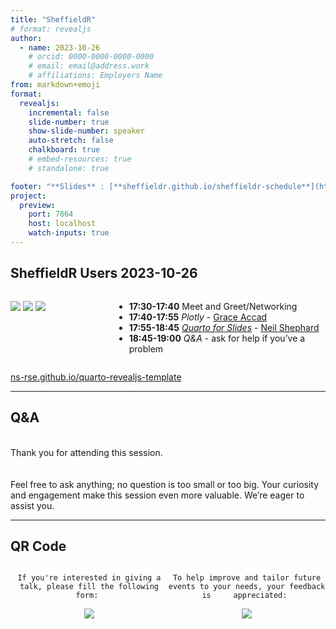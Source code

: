 ```yaml
---
title: "SheffieldR"
# format: revealjs
author:
  - name: 2023-10-26
    # orcid: 0000-0000-0000-0000
    # email: email@address.work
    # affiliations: Employers Name
from: markdown+emoji
format:
  revealjs:
    incremental: false
    slide-number: true
    show-slide-number: speaker
    auto-stretch: false
    chalkboard: true
    # embed-resources: true
    # standalone: true

footer: "**Slides** : [**sheffieldr.github.io/sheffieldr-schedule**](https://sheffieldr.github.io/sheffieldr-schedule)"
project:
  preview:
    port: 7864
    host: localhost
    watch-inputs: true
---
```


## SheffieldR Users 2023-10-26

:::: {.columns}
::: {.column width="30%"}
[![](img/SheffieldR_hex.png)](https://sheffield.github.io)
[![](img/RConsortium.png)](https://www.r-consortium.org/)
[![](img/OSC_Sheffield.png)](https://osc-international.com/osc-sheffield)
:::
::: {.column width="70%"}
+ **17:30-17:40** Meet and Greet/Networking
+ **17:40-17:55** _Plotly_ - [Grace Accad](mailto:g.accad@sheffield.ac.uk)
+ **17:55-18:45** [_Quarto for Slides_](https://ns-rse.github.io/SheffieldR-quarto-for-slides) - [Neil Shephard](mailto:n.shephard@sheffield.ac.uk)
+ **18:45-19:00** _Q&A_ - ask for help if you've a problem
:::
::::
[ns-rse.github.io/quarto-revealjs-template](https://ns-rse.github.io/quarto-revealjs-template)


---

## Q&A 

<br>
Thank you for attending this session. 
<br>
<br>
<br>
Feel free to ask anything; no question is too small or too big. Your curiosity and engagement make this session even more valuable. We're eager to assist you.

---

## QR Code

<div style="display: flex; align-items: center; justify-content: center;">
  <div style="text-align: center; flex: 1;">
    If you're interested in giving a talk, please fill the following form: 
  </div>
  <div style="text-align: center; flex: 1;">
    To help improve and tailor future events to your needs, your feedback is     appreciated: 
  </div>
</div>

<div style="display: flex; justify-content: center;">
  <div style="text-align: center; flex: 2;">
![](img/qr_code_volunteer_form.png)
  </div>
  <div style="text-align: center; flex: 2;">
![](img/qr_code_feedback_form.png)
  </div>
</div>



